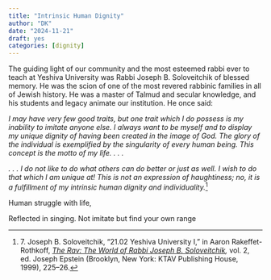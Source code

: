 ```yaml
---
title: "Intrinsic Human Dignity"
author: "DK"
date: "2024-11-21"
draft: yes
categories: [dignity]
---
```


The guiding light of our community and the most esteemed rabbi ever to teach at Yeshiva University was Rabbi Joseph B. Soloveitchik of blessed memory. He was the scion of one of the most revered rabbinic families in all of Jewish history. He was a master of Talmud and secular knowledge, and his students and legacy animate our institution. He once said:

*I may have very few good traits, but one trait which I do possess is my inability to imitate anyone else. I always want to be myself and to display my unique dignity of having been created in the image of God. The glory of the individual is exemplified by the singularity of every human being. This concept is the motto of my life. . . .*

*. . . I do not like to do what others can do better or just as well. I wish to do that which I am unique at! This is not an expression of haughtiness; no, it is a fulfillment of my intrinsic human dignity and individuality.*^[7. Joseph B. Soloveitchik, “21.02 Yeshiva University I,” in Aaron Rakeffet-Rothkoff, [*The Rav: The World of Rabbi Joseph B. Soloveitchik*](https://ktav.com/products/the-rav-1)*,* vol. 2, ed. Joseph Epstein (Brooklyn, New York: KTAV Publishing House, 1999), 225–26.]

Human struggle with life,

Reflected in singing. Not imitate but find your own range
